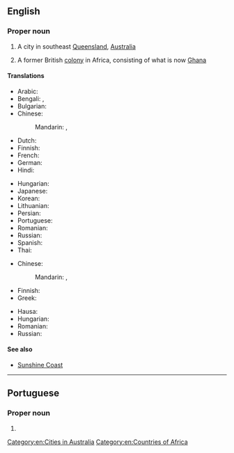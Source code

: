 ==English==
{{wikipedia|Gold Coast (disambiguation)}}

===Proper noun===
{{en-proper noun|head=[[gold|Gold]] [[coast|Coast]]}}

# {{senseid|en|Q140075}}A city in southeast [[Queensland]], [[Australia]]
# {{senseid|en|Q503623}}{{lb|en|historical}} A former British [[colony]] in Africa, consisting of what is now [[Ghana]]

====Translations====
{{trans-top|id=Q140075|in Australia}}
* Arabic: {{t|ar|غُولْد كُوسْت|m|tr=ḡuld kūst}}
* Bengali: {{t|bn|গোল্ড কোস্ট}}, {{t|bn|স্বর্ণ সৈকত}}
* Bulgarian: {{t|bg|Гоулд Коуст|m}}
* Chinese:
*: Mandarin: {{t+|cmn|黃金海岸|sc=Hani}}, {{t+|cmn|黄金海岸|tr=Huángjīn Hǎi'àn|sc=Hani}}
* Dutch: {{t|nl|Gold Coast}}
* Finnish: {{t|fi|Gold Coast}}
* French: {{t+|fr|Gold Coast|f}}
* German: {{t|de|Gold Coast|n}}
* Hindi: {{t|hi|गोल्ड कोस्ट|tr=gōlḍ kōsṭ}}
{{trans-mid}}
* Hungarian: {{t|hu|Gold Coast}}
* Japanese: {{t|ja|ゴールドコースト|tr=Gōrudokōsuto}}
* Korean: {{t|ko|골드코스트|tr=Goldeukoseuteu}}
* Lithuanian: {{t|lt|Gold Kostas}}
* Persian: {{t|fa|گلد کست}}
* Portuguese: {{t|pt|Gold Coast}}
* Romanian: {{t+|ro|Gold Coast}}
* Russian: {{t+|ru|Голд-Ко́ст|m}}
* Spanish: {{t|es|Costa del Oro|f}}
* Thai: {{t|th|โกลด์โคสต์|tr=gohnkôht}}
{{trans-bottom}}

{{trans-top|id=Q503623|in Africa}}
* Chinese:
*: Mandarin: {{t+|cmn|黃金海岸|sc=Hani}}, {{t+|cmn|黄金海岸|tr=Huángjīn Hǎi'àn|sc=Hani}}
* Finnish: {{t|fi|Kultarannikko}}
* Greek: {{t|el|Χρυσή Ακτή|f}}
{{trans-mid}}
* Hausa: {{t|ha|Gwalkwas}}
* Hungarian: {{t|hu|Aranypart}}
* Romanian: {{t|ro|Coasta de Aur|f}}
* Russian: {{t|ru|Золото́й Бе́рег|m}}
{{trans-bottom}}

====See also====
* [[Sunshine Coast]]

[[Category:en:Cities in Australia]]
[[Category:en:Countries of Africa]]

----

==Portuguese==

===Proper noun===
{{pt-proper noun|m|g2=f}}

# {{place|pt|city|s/Queensland|c/Australia|t1=Gold Coast}}